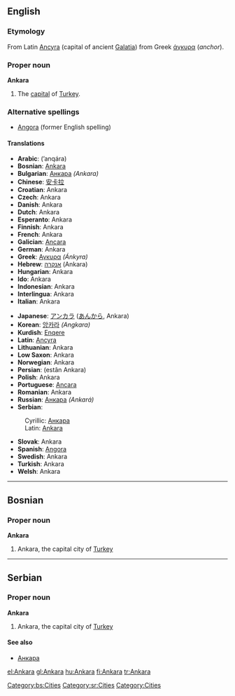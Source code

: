 {{See|ankara}}
{{wikipedia}}
==English==

===Etymology===
From Latin [[Ancyra]] (capital of ancient [[Galatia]]) from Greek [[άγκυρα]] (''anchor'').

===Proper noun===
'''Ankara'''

#The [[capital]] of [[Turkey]].

===Alternative spellings===
*[[Angora]] (former English spelling)

====Translations====
{{top}}<!--left column-->
*'''Arabic''': {{ARchar|[[انقرة|أنقرة]]}} (’anqára) {{f}}
*'''Bosnian''': [[Ankara#Bosnian|Ankara]] {{f}}
*'''Bulgarian''': [[Анкара]] ''(Ankara)''
*'''Chinese''': [[安卡拉]]
*'''Croatian''': Ankara
*'''Czech''': Ankara
*'''Danish''': Ankara
*'''Dutch''': Ankara
*'''Esperanto''': Ankara
*'''Finnish''': Ankara
*'''French''': Ankara
*'''Galician''': [[Ancara]]
*'''German''': Ankara
*'''Greek''': [[Αγκυρα]] ''(Ánkyra)'' {{f}}
*'''Hebrew''': [[אנקרה]] (Ankara)
*'''Hungarian''': Ankara
*'''Ido''': Ankara
*'''Indonesian''': Ankara
*'''Interlingua''': Ankara
*'''Italian''': Ankara {{f}}
{{mid}}<!--right column-->
*'''Japanese''': [[アンカラ]] ([[あんから]], Ankara)
*'''Korean''': [[앙카라]] ''(Angkara)''
*'''Kurdish''': [[Enqere]]
*'''Latin''': [[Ancyra]] {{f}}
*'''Lithuanian''': Ankara
*'''Low Saxon''': Ankara
*'''Norwegian''': Ankara
*'''Persian''': {{FAchar|[[استان آنکارا]]}} (estân Ankara)
*'''Polish''': Ankara {{f}}
*'''Portuguese''': [[Ancara]] {{f}}
*'''Romanian''': Ankara
*'''Russian''': [[Анкара]] ''(Ankará)'' {{f}}
*'''Serbian''':
:Cyrillic: [[Анкара#Serbian|Анкара]] {{f}}
:Latin: [[Ankara#Serbian|Ankara]] {{f}}
*'''Slovak''': Ankara {{f}}
*'''Spanish''': [[Angora]] {{f}}
*'''Swedish''': Ankara
*'''Turkish''': Ankara
*'''Welsh''': Ankara
{{bottom}}


----

==Bosnian==
===Proper noun===
'''Ankara''' {{f}}
#Ankara, the capital city of [[Turkey]]
[[Category:bs:Cities]]

----

==Serbian==
===Proper noun===
'''Ankara''' {{f}}
#Ankara, the capital city of [[Turkey]]
====See also====
*[[Анкара#Serbian|Анкара]]
[[Category:sr:Cities]]

[[Category:Cities]]

[[el:Ankara]]
[[gl:Ankara]]
[[hu:Ankara]]
[[fi:Ankara]]
[[tr:Ankara]]
